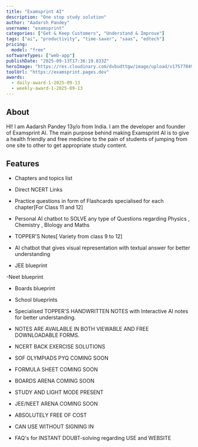 ```yaml
---
title: "Examsprint AI"
description: "One stop study solution"
author: "Aadarsh Pandey"
username: "examsprint"
categories: ["Get & Keep Customers", "Understand & Improve"]
tags: ["ai", "productivity", "time-saver", "saas", "edtech"]
pricing:
  model: "free"
softwareTypes: ["web-app"]
publishDate: "2025-09-13T17:36:19.833Z"
heroImage: "https://res.cloudinary.com/dvbudttgw/image/upload/v1757784930/zn3w90iuhzwyfoslyjjr.png"
toolUrl: "https://examsprint.pages.dev"
awards:
  - daily-award-1-2025-09-13
  - weekly-award-1-2025-09-13
---
```

## About
HI! I am Aadarsh Pandey 13y/o from India. I am the developer and founder of Examsprint AI.
The main purpose behind making Examsprint AI is to give a health friendly and free medicine to the pain of students of jumping from one site to other to get appropriate study content.


## Features


- Chapters and topics list

- Direct NCERT Links

- Practice questions in form of Flashcards specialised for each chapter[For Class 11 and 12]

- Personal AI chatbot to SOLVE any type of Questions regarding Physics , Chemistry , BIology and Maths

- TOPPER'S Notes[ Variety from class 9 to 12]

- AI chatbot that gives visual representation with textual answer for better understanding 

- JEE blueprint 

 -Neet blueprint

- Boards blueprint

- School blueprints

- Specialised TOPPER'S HANDWRITTEN NOTES with Interactive AI notes for better understanding.

- NOTES ARE AVAILABLE IN BOTH VIEWABLE AND FREE DOWNLOADABLE FORMS.

- NCERT BACK EXERCISE SOLUTIONS

- SOF OLYMPIADS PYQ COMING SOON

- FORMULA SHEET COMING SOON

- BOARDS ARENA COMING SOON

- STUDY AND LIGHT MODE PRESENT

- JEE/NEET ARENA COMING SOON

- ABSOLUTELY FREE OF COST

- CAN USE WITHOUT SIGNING IN

- FAQ's for INSTANT DOUBT-solving regarding USE and WEBSITE
